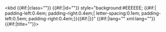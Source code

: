 <kbd {{#if:{{{class|}}}|class="{{{class}}}"}} {{#if:{{{id|}}}|id="{{{id}}}"}} style="background:#EEEEEE; {{#if:{{{spacing|}}}| padding-left:0.4em; padding-right:0.4em;| letter-spacing:0.1em; padding-left:0.5em; padding-right:0.4em;}}{{#if:{{{style|}}}|{{{style}}}}}" {{#if:{{{lang|}}}|lang="{{{lang}}}" xml:lang="{{{lang}}}"}} {{#if:{{{title|}}}|title="{{{title}}}"}}>{{{1}}}</kbd><noinclude>
<!--Categories and interwikis go near the bottom of the /doc page.-->
{{Documentation}}
</noinclude>